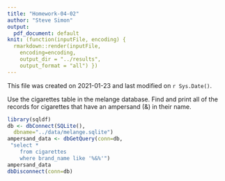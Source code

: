 ```yaml
---
title: "Homework-04-02"
author: "Steve Simon"
output:
  pdf_document: default
knit: (function(inputFile, encoding) {
  rmarkdown::render(inputFile, 
    encoding=encoding,
    output_dir = "../results", 
    output_format = "all") })  
---
```


This file was created on 2021-01-23 and last modified on `r Sys.Date()`.

Use the cigarettes table in the melange database. Find and print all of the records for cigarettes that have an ampersand (&) in their name.

```r
library(sqldf)
db <- dbConnect(SQLite(),
  dbname="../data/melange.sqlite")
ampersand_data <- dbGetQuery(conn=db,
 "select *
    from cigarettes
    where brand_name like '%&%'")
ampersand_data
dbDisconnect(conn=db)
```

